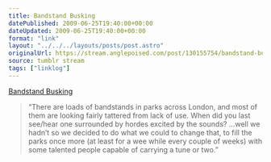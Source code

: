 ```yaml
---
title: Bandstand Busking
datePublished: 2009-06-25T19:40:00+00:00
dateUpdated: 2009-06-25T19:40:00+00:00
format: "link"
layout: "../../../layouts/posts/post.astro"
originalUrl: https://stream.anglepoised.com/post/130155754/bandstand-busking
source: tumblr stream
tags: ["linklog"]
---
```


[Bandstand Busking][1]

> &ldquo;There are loads of bandstands in parks across London, and most of them are looking fairly tattered from lack of use. When did you last see/hear one surrounded by hordes excited by the sounds? &hellip;well we hadn&rsquo;t so we decided to do what we could to change that, to fill the parks once more (at least for a wee while every couple of weeks) with some talented people capable of carrying a tune or two.&rdquo;

[1]: http://bandstandbusking.com/
